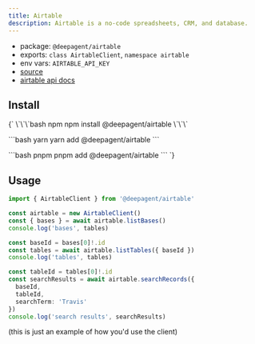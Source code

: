 ```yaml
---
title: Airtable
description: Airtable is a no-code spreadsheets, CRM, and database.
---
```


- package: `@deepagent/airtable`
- exports: `class AirtableClient`, `namespace airtable`
- env vars: `AIRTABLE_API_KEY`
- [source](https://github.com/amardeeplakshkar/deepagent/blob/main/packages/airtable/src/airtable-client.ts)
- [airtable api docs](https://airtable.com/developers/web/api/introduction)

## Install

<PackageTabs>
{`
\`\`\`bash npm
npm install @deepagent/airtable
\`\`\`

\`\`\`bash yarn
yarn add @deepagent/airtable
\`\`\`

\`\`\`bash pnpm
pnpm add @deepagent/airtable
\`\`\`
`}
</PackageTabs>

## Usage

```ts
import { AirtableClient } from '@deepagent/airtable'

const airtable = new AirtableClient()
const { bases } = await airtable.listBases()
console.log('bases', tables)

const baseId = bases[0]!.id
const tables = await airtable.listTables({ baseId })
console.log('tables', tables)

const tableId = tables[0]!.id
const searchResults = await airtable.searchRecords({
  baseId,
  tableId,
  searchTerm: 'Travis'
})
console.log('search results', searchResults)
```

(this is just an example of how you'd use the client)

